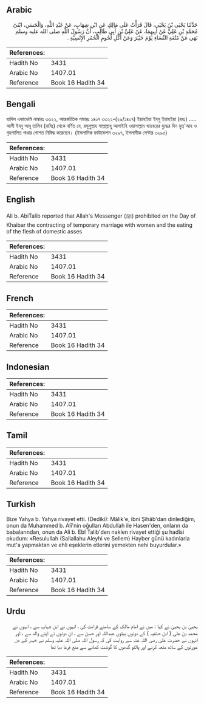 ## Arabic


<div dir="rtl" lang="ar" style={{fontSize:'larger',backgroundColor:'#f8f9fa',padding:20}}>
حَدَّثَنَا يَحْيَى بْنُ يَحْيَى، قَالَ قَرَأْتُ عَلَى مَالِكٍ عَنِ ابْنِ شِهَابٍ، عَنْ عَبْدِ اللَّهِ، وَالْحَسَنِ، ابْنَىْ مُحَمَّدِ بْنِ عَلِيٍّ عَنْ أَبِيهِمَا، عَنْ عَلِيِّ بْنِ أَبِي طَالِبٍ، أَنَّ رَسُولَ اللَّهِ صلى الله عليه وسلم نَهَى عَنْ مُتْعَةِ النِّسَاءِ يَوْمَ خَيْبَرَ وَعَنْ أَكْلِ لُحُومِ الْحُمُرِ الإِنْسِيَّةِ ‏.‏
</div>
<div style={{backgroundColor:'#f8f9fa',padding:20, marginBottom: 10}}><table> <thead> <tr> <th>References:</th> <th></th> </tr> </thead> <tbody><tr><td>Hadith No</td><td>3431</td></tr><tr><td>Arabic No</td><td>1407.01</td></tr><tr><td>Reference</td><td>Book 16 Hadith 34</td></tr></tbody></table></div>

## Bengali


<div dir="ltr" lang="bn" style={{fontSize:'larger',backgroundColor:'#f8f9fa',padding:20}}>
হাদিস একাডেমি নাম্বারঃ ৩৩২২, আন্তর্জাতিক নাম্বারঃ ১৪০৭ ৩৩২২-(২৯/১৪০৭) ইয়াহইয়া ইবনু ইয়াহইয়া (রহঃ) ..... আলী ইবনু আবূ তালিব (রাযিঃ) থেকে বর্ণিত যে, রসূলুল্লাহ সাল্লাল্লাহু আলাইহি ওয়াসাল্লাম খায়বরের যুদ্ধের দিন মুত্'আহ ও গৃহপালিত গাধার গোশত নিষিদ্ধ করেছেন। (ইসলামিক ফাউন্ডেশন ৩২৯৭, ইসলামীক সেন্টার ৩২৯৫)
</div>
<div style={{backgroundColor:'#f8f9fa',padding:20, marginBottom: 10}}><table> <thead> <tr> <th>References:</th> <th></th> </tr> </thead> <tbody><tr><td>Hadith No</td><td>3431</td></tr><tr><td>Arabic No</td><td>1407.01</td></tr><tr><td>Reference</td><td>Book 16 Hadith 34</td></tr></tbody></table></div>

## English


<div dir="ltr" lang="en" style={{fontSize:'larger',backgroundColor:'#f8f9fa',padding:20}}>
Ali b. AbiTalib reported that Allah's Messenger (ﷺ) prohibited on the Day of Khaibar the contracting of temporary marriage with women and the eating of the flesh of domestic asses
</div>
<div style={{backgroundColor:'#f8f9fa',padding:20, marginBottom: 10}}><table> <thead> <tr> <th>References:</th> <th></th> </tr> </thead> <tbody><tr><td>Hadith No</td><td>3431</td></tr><tr><td>Arabic No</td><td>1407.01</td></tr><tr><td>Reference</td><td>Book 16 Hadith 34</td></tr></tbody></table></div>

## French


<div dir="ltr" lang="fr" style={{fontSize:'larger',backgroundColor:'#f8f9fa',padding:20}}>

</div>
<div style={{backgroundColor:'#f8f9fa',padding:20, marginBottom: 10}}><table> <thead> <tr> <th>References:</th> <th></th> </tr> </thead> <tbody><tr><td>Hadith No</td><td>3431</td></tr><tr><td>Arabic No</td><td>1407.01</td></tr><tr><td>Reference</td><td>Book 16 Hadith 34</td></tr></tbody></table></div>

## Indonesian


<div dir="ltr" lang="id" style={{fontSize:'larger',backgroundColor:'#f8f9fa',padding:20}}>

</div>
<div style={{backgroundColor:'#f8f9fa',padding:20, marginBottom: 10}}><table> <thead> <tr> <th>References:</th> <th></th> </tr> </thead> <tbody><tr><td>Hadith No</td><td>3431</td></tr><tr><td>Arabic No</td><td>1407.01</td></tr><tr><td>Reference</td><td>Book 16 Hadith 34</td></tr></tbody></table></div>

## Tamil


<div dir="ltr" lang="ta" style={{fontSize:'larger',backgroundColor:'#f8f9fa',padding:20}}>

</div>
<div style={{backgroundColor:'#f8f9fa',padding:20, marginBottom: 10}}><table> <thead> <tr> <th>References:</th> <th></th> </tr> </thead> <tbody><tr><td>Hadith No</td><td>3431</td></tr><tr><td>Arabic No</td><td>1407.01</td></tr><tr><td>Reference</td><td>Book 16 Hadith 34</td></tr></tbody></table></div>

## Turkish


<div dir="ltr" lang="tr" style={{fontSize:'larger',backgroundColor:'#f8f9fa',padding:20}}>
Bize Yahya b. Yahya rivayet etti. (Dediki): Mâlik'e, ibni Şihâb'dan dinlediğim, onun da Muhammed b. Alî'nin oğulları Abdullah ile Hasen'den, onların da babalarından, onun da Ali b. Ebî Talib'den naklen rivayet ettiği şu hadîsi okudum: «Resulullah (Sallallahu Aleyhi ve Sellem) Hayber günü kadınlarla mut'a yapmaktan ve ehli eşeklerin etlerini yemekten nehi buyurdular.»
</div>
<div style={{backgroundColor:'#f8f9fa',padding:20, marginBottom: 10}}><table> <thead> <tr> <th>References:</th> <th></th> </tr> </thead> <tbody><tr><td>Hadith No</td><td>3431</td></tr><tr><td>Arabic No</td><td>1407.01</td></tr><tr><td>Reference</td><td>Book 16 Hadith 34</td></tr></tbody></table></div>

## Urdu


<div dir="rtl" lang="ur" style={{fontSize:'larger',backgroundColor:'#f8f9fa',padding:20}}>
یحییٰ بن یحییٰ نے کہا : میں نے امام مالک کے سامنے قراءت کی ، انہوں نے ابن شہاب سے ، انہوں نے محمد بن علی ( ابن حنفیہ ) کے دونوں بیٹوں عبداللہ اور حسن سے ، ان دونوں نے اپنے والد سے ، اور انہوں نے حضرت علی رضی اللہ عنہ سے روایت کی کہ رسول اللہ صلی اللہ علیہ وسلم نے خیبر کے دن عورتوں کے ساتھ متعہ کرنے اور پالتو گدھوں کا گوشت کھانے سے منع فرما دیا تھا
</div>
<div style={{backgroundColor:'#f8f9fa',padding:20, marginBottom: 10}}><table> <thead> <tr> <th>References:</th> <th></th> </tr> </thead> <tbody><tr><td>Hadith No</td><td>3431</td></tr><tr><td>Arabic No</td><td>1407.01</td></tr><tr><td>Reference</td><td>Book 16 Hadith 34</td></tr></tbody></table></div>